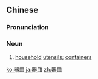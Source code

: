 ==Chinese==
{{zh-forms}}

===Pronunciation===
{{zh-pron
|m=qìmǐn
|c=hei3 ming5
|h=pfs=hi-mén
|mn=qz,tw,xm:khì-béng/qz,xm,zz:khì-bín
|cat=n
}}

===Noun===
{{zh-noun}}

# [[household]] [[utensils]]; [[containers]] {{gloss|especially for use in the home}} {{zh-mw|m:件}}

[[ko:器皿]]
[[ja:器皿]]
[[zh:器皿]]